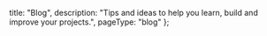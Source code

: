 
  title: "Blog",
  description:
    "Tips and ideas to help you learn, build and improve your projects.",
  pageType: "blog"
};

<Header />
<Section as="main" blog>
  <MostRecent pages={props.pages}/>
</Section>

